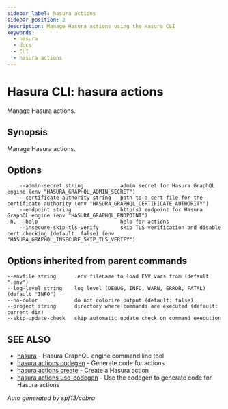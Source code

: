 ```yaml
---
sidebar_label: hasura actions
sidebar_position: 2
description: Manage Hasura actions using the Hasura CLI
keywords:
  - hasura
  - docs
  - CLI
  - hasura actions
---
```


# Hasura CLI: hasura actions

Manage Hasura actions.

## Synopsis

Manage Hasura actions.

## Options

```
    --admin-secret string            admin secret for Hasura GraphQL engine (env "HASURA_GRAPHQL_ADMIN_SECRET")
    --certificate-authority string   path to a cert file for the certificate authority (env "HASURA_GRAPHQL_CERTIFICATE_AUTHORITY")
    --endpoint string                http(s) endpoint for Hasura GraphQL engine (env "HASURA_GRAPHQL_ENDPOINT")
-h, --help                           help for actions
    --insecure-skip-tls-verify       skip TLS verification and disable cert checking (default: false) (env "HASURA_GRAPHQL_INSECURE_SKIP_TLS_VERIFY")
```

## Options inherited from parent commands

```
--envfile string      .env filename to load ENV vars from (default ".env")
--log-level string    log level (DEBUG, INFO, WARN, ERROR, FATAL) (default "INFO")
--no-color            do not colorize output (default: false)
--project string      directory where commands are executed (default: current dir)
--skip-update-check   skip automatic update check on command execution
```

## SEE ALSO

- [hasura](/hasura-cli/commands/hasura.mdx) - Hasura GraphQL engine command line tool
- [hasura actions codegen](/hasura-cli/commands/hasura_actions_codegen.mdx) - Generate code for actions
- [hasura actions create](/hasura-cli/commands/hasura_actions_create.mdx) - Create a Hasura action
- [hasura actions use-codegen](/hasura-cli/commands/hasura_actions_use-codegen.mdx) - Use the codegen to generate code for Hasura actions

_Auto generated by spf13/cobra_
